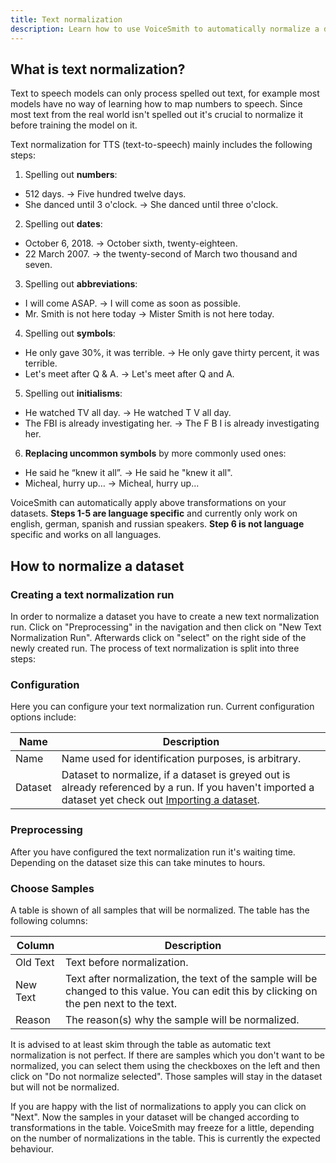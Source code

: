 ```yaml
---
title: Text normalization
description: Learn how to use VoiceSmith to automatically normalize a dataset for use in text-to-speech.
---
```


## What is text normalization?

Text to speech models can only process spelled out text, for example most models have no way
of learning how to map numbers to speech. Since most text from the real world isn't spelled out it's crucial
to normalize it before training the model on it.

Text normalization for TTS (text-to-speech) mainly includes the following steps:

1. Spelling out **numbers**:

- 512 days. -> Five hundred twelve days.
- She danced until 3 o'clock. -> She danced until three o'clock.

2. Spelling out **dates**:

- October 6, 2018. -> October sixth, twenty-eighteen.
- 22 March 2007. -> the twenty-second of March two thousand and seven.

3. Spelling out **abbreviations**:

- I will come ASAP. -> I will come as soon as possible.
- Mr. Smith is not here today -> Mister Smith is not here today.

4. Spelling out **symbols**:

- He only gave 30%, it was terrible. -> He only gave thirty percent, it was terrible.
- Let's meet after Q & A. -> Let's meet after Q and A.

5. Spelling out **initialisms**:

- He watched TV all day. -> He watched T V all day.
- The FBI is already investigating her. -> The F B I is already investigating her.

6. **Replacing uncommon symbols** by more commonly used ones:

- He said he “knew it all”. -> He said he "knew it all".
- Micheal, hurry up… -> Micheal, hurry up...

VoiceSmith can automatically apply above transformations on your datasets. **Steps 1-5 are language
specific** and currently only work on english, german, spanish and russian speakers.
**Step 6 is not language** specific and works on all languages.

## How to normalize a dataset

### Creating a text normalization run

In order to normalize a dataset you have to create a new text normalization run. Click on
"Preprocessing" in the navigation and then click on "New Text Normalization Run". Afterwards
click on "select" on the right side of the newly created run. The process of text normalization
is split into three steps:

### Configuration

Here you can configure your text normalization run. Current configuration options include:

| Name    | Description                                                                                                                                                                         |
| ------- | ----------------------------------------------------------------------------------------------------------------------------------------------------------------------------------- |
| Name    | Name used for identification purposes, is arbitrary.                                                                                                                                |
| Dataset | Dataset to normalize, if a dataset is greyed out is already referenced by a run. If you haven't imported a dataset yet check out [Importing a dataset](/usage/importing-a-dataset). |

### Preprocessing

After you have configured the text normalization run it's waiting time. Depending on the dataset size this can take minutes to hours.

### Choose Samples

A table is shown of all samples that will be normalized. The table has the following columns:

| Column   | Description                                                                                                                                |
| -------- | ------------------------------------------------------------------------------------------------------------------------------------------ |
| Old Text | Text before normalization.                                                                                                                 |
| New Text | Text after normalization, the text of the sample will be changed to this value. You can edit this by clicking on the pen next to the text. |
| Reason   | The reason(s) why the sample will be normalized.                                                                                           |

It is advised to at least skim through the table as automatic text normalization is not perfect. If there are samples which you don't want to be normalized,
you can select them using the checkboxes on the left and then click on "Do not normalize selected". Those samples will stay in the dataset but will not be normalized.

If you are happy with the list of normalizations to apply you can click on "Next".
Now the samples in your dataset will be changed according to transformations in the table. VoiceSmith may freeze for a little,
depending on the number of normalizations in the table. This is currently the expected behaviour.
